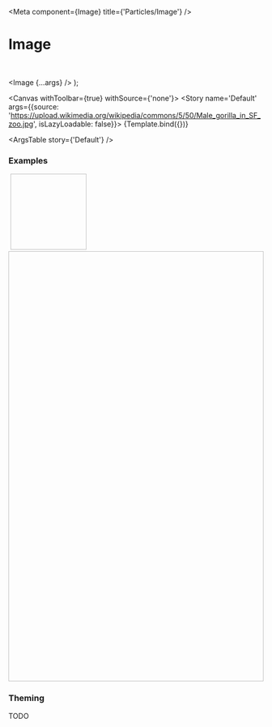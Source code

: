 

<Meta
  component={Image}
  title={'Particles/Image'}
/>

# Image

<br/>

  <Image {...args} />
);

<Canvas withToolbar={true} withSource={'none'}>
  <Story name='Default' args={{source: 'https://upload.wikimedia.org/wikipedia/commons/5/50/Male_gorilla_in_SF_zoo.jpg', isLazyLoadable: false}}>
    {Template.bind({})}
  </Story>
</Canvas>

<ArgsTable story={'Default'} />

### Examples

<Canvas>
  <Story name='Circular'>
    <Image variant='circular' source={'https://upload.wikimedia.org/wikipedia/commons/5/50/Male_gorilla_in_SF_zoo.jpg'} isLazyLoadable={false} />
  </Story>
</Canvas>

<Canvas>
  <Story name='Responsive'>
    <Image source={'https://d35ci2i0uce4j6.cloudfront.net/v1/images/87ea0e3413b84d9496e7ec7baee8468d/go'} isLazyLoadable={false} width='150px' height='150px' />
    <Image source={'https://d35ci2i0uce4j6.cloudfront.net/v1/images/87ea0e3413b84d9496e7ec7baee8468d/go'} isLazyLoadable={false} width='850px' height='850px' />
  </Story>
</Canvas>

### Theming

TODO
